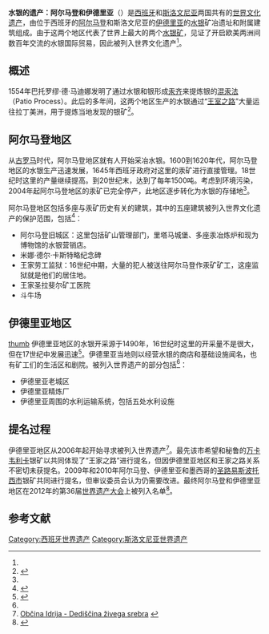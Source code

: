 {{世界遗产概要表
| zh_name = 水银的遗产：阿尔马登和伊德里亚
| site_img = File:Minas de Almadén (RPS 21-07-2012) castillete.png
| site_img_capt = 阿尔马登地区的水银矿
| site_img_width = 150px
| en_name = Heritage of Mercury. Almadén and Idrija
| fr_name = Patrimoine du mercure. Almadén et Idrija
| es_name = Patrimonio del mercurio. Almadén e Idrija
| country = {{SPA}}、{{SLO}}
| criterion_c = ii、iv
| ID          = 1313
| Region = 欧洲和北美地区
| rg_year =   2012
| Session     = 
| Link        = http://whc.unesco.org/en/list/1313/
}}
'''水银的遗产：阿尔马登和伊德里亚'''（{{lang-en|'''Heritage of Mercury. Almadén and Idrija'''}}）是[[西班牙|西班牙]]和[[斯洛文尼亚|斯洛文尼亚]]两国共有的[[世界文化遗产|世界文化遗产]]，由位于西班牙的[[阿尔马登|阿尔马登]]和斯洛文尼亚的[[伊德里亚|伊德里亚]]的[[水银|水银]]矿冶遗址和附属建筑组成。由于这两个地区代表了世界上最大的两个[[水银矿|水银矿]]，见证了开启欧美两洲间数百年交流的水银国际贸易，因此被列入世界文化遗产<ref name=autogenerated1 />。

==概述==
1554年巴托罗缪·德·马迪娜发明了通过水银和银形成[[汞齐|汞齐]]来提炼银的[[混汞法|混汞法]]（Patio Process）。此后的多年间，这两个地区生产的水银通过“[[王室之路|王室之路]]”大量运往拉丁美洲，用于提炼当地发现的银矿<ref name="近藤仁之">{{cite book|author=近藤仁之|title=ラテンアメリカ銀と近世資本主義』|publisher=行路社|year=2011}}</ref>。

==阿尔马登地区==
从[[古罗马|古罗马]]时代，阿尔马登地区就有人开始采冶水银。1600到1620年代，阿尔马登地区的水银生产迅速发展，1645年西班牙政府对这里的汞矿进行直接管理。18世纪时这里的产量继续提高。到20世纪末，达到了每年1500吨。考虑到环境污染，2004年起阿尔马登地区的汞矿已完全停产，此地区逐步转化为水银的存储地<ref name="近藤仁之"></ref>。

阿尔马登地区包括多座与汞矿历史有关的建筑，其中的五座建筑被列入世界文化遗产的保护范围，包括<ref name="mercury">{{cite web|title=Heritage of Mercury. Almadén and Idrija|url=http://whc.unesco.org/uploads/nominations/1313rev.pdf|accessdate=2013-07-03|archive-date=2013-02-22|archive-url=https://web.archive.org/web/20130222070920/http://whc.unesco.org/uploads/nominations/1313rev.pdf|dead-url=no}}</ref>：
*阿尔马登旧城区：这里包括矿山管理部门，里塔马城堡、多座汞冶炼炉和现为博物馆的水银营销店。
*米娜·德尔·卡斯特略纪念碑
*王家劳工监狱：16世纪中期，大量的犯人被送往阿尔马登作汞矿矿工，这座监狱就是他们的居住地。
*王家圣拉斐尔矿工医院
*斗牛场

==伊德里亚地区==
[[file:Mercury-Cinnabar-180769.jpg|thumb]]
伊德里亚地区的水银开采源于1490年，16世纪时这里的开采量不是很大，但在17世纪中发展迅速<ref name="autogenerated1">{{Cite web|url=http://whc.unesco.org/en/list/1313/|title=Heritage of Mercury. Almadén and Idrija - UNESCO World Heritage Centre|accessdate=2016-06-26|last=Centre|first=UNESCO World Heritage|work=whc.unesco.org|language=en|archive-date=2016-06-25|archive-url=https://web.archive.org/web/20160625124112/http://whc.unesco.org/en/list/1313|dead-url=no}}</ref>。伊德里亚当地则以经营水银的商店和基础设施闻名，也有矿工们的生活区和剧院。被列入世界遗产的部分包括<ref name="mercury"></ref>：
*伊德里亚老城区
*伊德里亚精炼厂
*伊德里亚周围的水利运输系统，包括五处水利设施

==提名过程==
伊德里亚地区从2006年起开始寻求被列入世界遗产<ref>[http://www.idrija.si/oobcini/druzbene-dejavnosti/kulturna-dediscina/dediscina-zivega-srebra.html Občina Idrija - Dediščina živega srebra<!-- Bot generated title -->] {{webarchive|url=https://web.archive.org/web/20120627034215/http://www.idrija.si/oobcini/druzbene-dejavnosti/kulturna-dediscina/dediscina-zivega-srebra.html |date=2012-06-27 }}</ref>。最先该市希望和秘鲁的[[万卡韦利卡|万卡韦利卡]]银矿以共同体现了“王家之路”进行提名，但因伊德里亚地区和王家之路关系不密切未获提名。2009年和2010年阿尔马登、伊德里亚和墨西哥的[[圣路易斯波托西市|圣路易斯波托西市]]银矿共同进行提名，但审议委员会认为仍需要改进。最终阿尔马登和伊德里亚地区在2012年的第36届[[世界遗产大会|世界遗产大会]]上被列入名单<ref>{{Cite web |url=http://www.rtvslo.si/kultura/drugo/rudnik-zivega-srebra-idrija-zapisan-na-unescov-seznam/286414 |title=Rudnik živega srebra Idrija zapisan na Unescov seznam :: Prvi interaktivni multimedijski portal, MMC RTV Slovenija<!-- Bot generated title --> |accessdate=2013-07-02 |archive-date=2014-03-17 |archive-url=https://web.archive.org/web/20140317002819/http://www.rtvslo.si/kultura/drugo/rudnik-zivega-srebra-idrija-zapisan-na-unescov-seznam/286414 |dead-url=no }}</ref>。

==参考文献==
{{Reflist}}
{{coord|38|46|31|N|4|50|20|W|type:landmark_source:kolossus-frwiki|display=title}}
{{西班牙世界遗产}}
{{Authority control}}
[[Category:西班牙世界遗产|Category:西班牙世界遗产]]
[[Category:斯洛文尼亚世界遗产|Category:斯洛文尼亚世界遗产]]